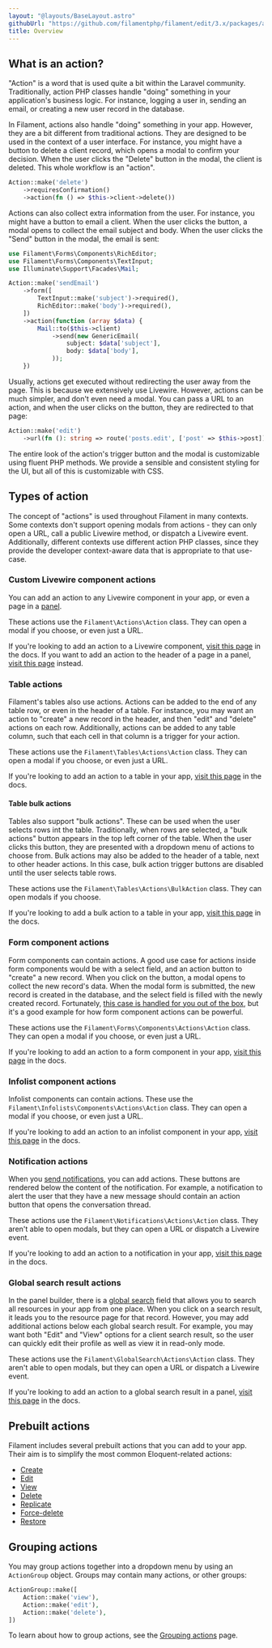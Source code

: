 ```yaml
---
layout: "@layouts/BaseLayout.astro"
githubUrl: "https://github.com/filamentphp/filament/edit/3.x/packages/actions/docs/02-overview.md"
title: Overview
---
```


## What is an action?

"Action" is a word that is used quite a bit within the Laravel community. Traditionally, action PHP classes handle "doing" something in your application's business logic. For instance, logging a user in, sending an email, or creating a new user record in the database.

In Filament, actions also handle "doing" something in your app. However, they are a bit different from traditional actions. They are designed to be used in the context of a user interface. For instance, you might have a button to delete a client record, which opens a modal to confirm your decision. When the user clicks the "Delete" button in the modal, the client is deleted. This whole workflow is an "action".

```php
Action::make('delete')
    ->requiresConfirmation()
    ->action(fn () => $this->client->delete())
```

Actions can also collect extra information from the user. For instance, you might have a button to email a client. When the user clicks the button, a modal opens to collect the email subject and body. When the user clicks the "Send" button in the modal, the email is sent:

```php
use Filament\Forms\Components\RichEditor;
use Filament\Forms\Components\TextInput;
use Illuminate\Support\Facades\Mail;

Action::make('sendEmail')
    ->form([
        TextInput::make('subject')->required(),
        RichEditor::make('body')->required(),
    ])
    ->action(function (array $data) {
        Mail::to($this->client)
            ->send(new GenericEmail(
                subject: $data['subject'],
                body: $data['body'],
            ));
    })
```

Usually, actions get executed without redirecting the user away from the page. This is because we extensively use Livewire. However, actions can be much simpler, and don't even need a modal. You can pass a URL to an action, and when the user clicks on the button, they are redirected to that page:

```php
Action::make('edit')
    ->url(fn (): string => route('posts.edit', ['post' => $this->post]))
```

The entire look of the action's trigger button and the modal is customizable using fluent PHP methods. We provide a sensible and consistent styling for the UI, but all of this is customizable with CSS.

## Types of action

The concept of "actions" is used throughout Filament in many contexts. Some contexts don't support opening modals from actions - they can only open a URL, call a public Livewire method, or dispatch a Livewire event. Additionally, different contexts use different action PHP classes, since they provide the developer context-aware data that is appropriate to that use-case.

### Custom Livewire component actions

You can add an action to any Livewire component in your app, or even a page in a [panel](./../panels/pages).

These actions use the `Filament\Actions\Action` class. They can open a modal if you choose, or even just a URL.

If you're looking to add an action to a Livewire component, [visit this page](./adding-an-action-to-a-livewire-component) in the docs. If you want to add an action to the header of a page in a panel, [visit this page](./../panels/pages#header-actions) instead.

### Table actions

Filament's tables also use actions. Actions can be added to the end of any table row, or even in the header of a table. For instance, you may want an action to "create" a new record in the header, and then "edit" and "delete" actions on each row. Additionally, actions can be added to any table column, such that each cell in that column is a trigger for your action.

These actions use the `Filament\Tables\Actions\Action` class. They can open a modal if you choose, or even just a URL.

If you're looking to add an action to a table in your app, [visit this page](./../tables/actions) in the docs.

#### Table bulk actions

Tables also support "bulk actions". These can be used when the user selects rows int the table. Traditionally, when rows are selected, a "bulk actions" button appears in the top left corner of the table. When the user clicks this button, they are presented with a dropdown menu of actions to choose from. Bulk actions may also be added to the header of a table, next to other header actions. In this case, bulk action trigger buttons are disabled until the user selects table rows.

These actions use the `Filament\Tables\Actions\BulkAction` class. They can open modals if you choose.

If you're looking to add a bulk action to a table in your app, [visit this page](./../tables/actions#bulk-actions) in the docs.

### Form component actions

Form components can contain actions. A good use case for actions inside form components would be with a select field, and an action button to "create" a new record. When you click on the button, a modal opens to collect the new record's data. When the modal form is submitted, the new record is created in the database, and the select field is filled with the newly created record. Fortunately, [this case is handled for you out of the box](./../forms/fields/select#creating-new-records), but it's a good example for how form component actions can be powerful.

These actions use the `Filament\Forms\Components\Actions\Action` class. They can open a modal if you choose, or even just a URL.

If you're looking to add an action to a form component in your app, [visit this page](./../forms/actions) in the docs.

### Infolist component actions

Infolist components can contain actions. These use the `Filament\Infolists\Components\Actions\Action` class. They can open a modal if you choose, or even just a URL.

If you're looking to add an action to an infolist component in your app, [visit this page](./../infolists/actions) in the docs.

### Notification actions

When you [send notifications](./../notifications/sending-notifications), you can add actions. These buttons are rendered below the content of the notification. For example, a notification to alert the user that they have a new message should contain an action button that opens the conversation thread.

These actions use the `Filament\Notifications\Actions\Action` class. They aren't able to open modals, but they can open a URL or dispatch a Livewire event.

If you're looking to add an action to a notification in your app, [visit this page](./../notifications/sending-notifications#adding-actions-to-notifications) in the docs.

### Global search result actions

In the panel builder, there is a [global search](./../panels/resources/global-search) field that allows you to search all resources in your app from one place. When you click on a search result, it leads you to the resource page for that record. However, you may add additional actions below each global search result. For example, you may want both "Edit" and "View" options for a client search result, so the user can quickly edit their profile as well as view it in read-only mode.

These actions use the `Filament\GlobalSearch\Actions\Action` class. They aren't able to open modals, but they can open a URL or dispatch a Livewire event.

If you're looking to add an action to a global search result in a panel, [visit this page](./../panels/resources/global-search#adding-actions-to-global-search-results) in the docs.

## Prebuilt actions

Filament includes several prebuilt actions that you can add to your app. Their aim is to simplify the most common Eloquent-related actions:

- [Create](./prebuilt-actions/create)
- [Edit](./prebuilt-actions/edit)
- [View](./prebuilt-actions/view)
- [Delete](./prebuilt-actions/delete)
- [Replicate](./prebuilt-actions/replicate)
- [Force-delete](./prebuilt-actions/force-delete)
- [Restore](./prebuilt-actions/restore)

## Grouping actions

You may group actions together into a dropdown menu by using an `ActionGroup` object. Groups may contain many actions, or other groups:

```php
ActionGroup::make([
    Action::make('view'),
    Action::make('edit'),
    Action::make('delete'),
])
```

To learn about how to group actions, see the [Grouping actions](./grouping-actions) page.
